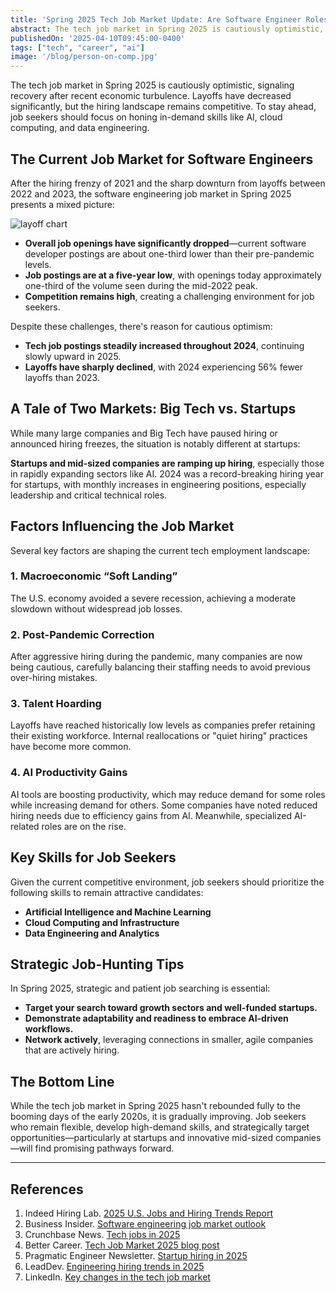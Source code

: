 ```yaml
---
title: 'Spring 2025 Tech Job Market Update: Are Software Engineer Roles Really Rebounding?'
abstract: The tech job market in Spring 2025 is cautiously optimistic, signaling recovery after recent economic turbulence. While layoffs have decreased significantly, the hiring landscape remains competitive. Job seekers should stay adaptable, honing in-demand skills like AI, cloud computing, and data engineering to remain attractive candidates.
publishedOn: '2025-04-10T09:45:00-0400'
tags: ["tech", "career", "ai"]
image: '/blog/person-on-comp.jpg'
---
```


The tech job market in Spring 2025 is cautiously optimistic, signaling recovery after recent economic turbulence. Layoffs have decreased significantly, but the hiring landscape remains competitive. To stay ahead, job seekers should focus on honing in-demand skills like AI, cloud computing, and data engineering.

## The Current Job Market for Software Engineers

After the hiring frenzy of 2021 and the sharp downturn from layoffs between 2022 and 2023, the software engineering job market in Spring 2025 presents a mixed picture:

![layoff chart](/blog/layoffs.jpeg)

- **Overall job openings have significantly dropped**—current software developer postings are about one-third lower than their pre-pandemic levels.
- **Job postings are at a five-year low**, with openings today approximately one-third of the volume seen during the mid-2022 peak.
- **Competition remains high**, creating a challenging environment for job seekers.

Despite these challenges, there's reason for cautious optimism:

- **Tech job postings steadily increased throughout 2024**, continuing slowly upward in 2025.
- **Layoffs have sharply declined**, with 2024 experiencing 56% fewer layoffs than 2023.

## A Tale of Two Markets: Big Tech vs. Startups

While many large companies and Big Tech have paused hiring or announced hiring freezes, the situation is notably different at startups:

**Startups and mid-sized companies are ramping up hiring**, especially those in rapidly expanding sectors like AI. 2024 was a record-breaking hiring year for startups, with monthly increases in engineering positions, especially leadership and critical technical roles.

## Factors Influencing the Job Market

Several key factors are shaping the current tech employment landscape:

### 1. Macroeconomic “Soft Landing”

The U.S. economy avoided a severe recession, achieving a moderate slowdown without widespread job losses.

### 2. Post-Pandemic Correction

After aggressive hiring during the pandemic, many companies are now being cautious, carefully balancing their staffing needs to avoid previous over-hiring mistakes.

### 3. Talent Hoarding

Layoffs have reached historically low levels as companies prefer retaining their existing workforce. Internal reallocations or "quiet hiring" practices have become more common.

### 4. AI Productivity Gains

AI tools are boosting productivity, which may reduce demand for some roles while increasing demand for others. Some companies have noted reduced hiring needs due to efficiency gains from AI. Meanwhile, specialized AI-related roles are on the rise.

## Key Skills for Job Seekers

Given the current competitive environment, job seekers should prioritize the following skills to remain attractive candidates:

- **Artificial Intelligence and Machine Learning**
- **Cloud Computing and Infrastructure**
- **Data Engineering and Analytics**

## Strategic Job-Hunting Tips

In Spring 2025, strategic and patient job searching is essential:

- **Target your search toward growth sectors and well-funded startups.**
- **Demonstrate adaptability and readiness to embrace AI-driven workflows.**
- **Network actively**, leveraging connections in smaller, agile companies that are actively hiring.

## The Bottom Line

While the tech job market in Spring 2025 hasn't rebounded fully to the booming days of the early 2020s, it is gradually improving. Job seekers who remain flexible, develop high-demand skills, and strategically target opportunities—particularly at startups and innovative mid-sized companies—will find promising pathways forward.

---

## References

1. Indeed Hiring Lab. [2025 U.S. Jobs and Hiring Trends Report](https://www.hiringlab.org/2024/12/10/indeed-2025-us-jobs-and-hiring-trends-report/#:~:text=sectors%20like%20tech%20%E2%80%94%20is,26)
2. Business Insider. [Software engineering job market outlook](https://www.businessinsider.com/jobs-software-engineers-coders-bad-market-ai-2025-3#:~:text=,to%20grow%20significantly%20by%202033)
3. Crunchbase News. [Tech jobs in 2025](https://news.crunchbase.com/job-market/tech-jobs-2025-benefits-perks-flexibility/#:~:text=Startup%20and%20tech%20jobs%20are,to%20come%20by%20these%20days)
4. Better Career. [Tech Job Market 2025 blog post](https://www.bettercareer.org/blog/Tech-Job-Market-2025)
5. Pragmatic Engineer Newsletter. [Startup hiring in 2025](https://newsletter.pragmaticengineer.com/p/startup-market-in-2025)
6. LeadDev. [Engineering hiring trends in 2025](https://leaddev.com/hiring/6-engineering-hiring-trends-to-look-out-for-in-2025)
7. LinkedIn. [Key changes in the tech job market](https://www.linkedin.com/pulse/key-changes-tech-job-market-2025-ig-recruit-flljf/)
